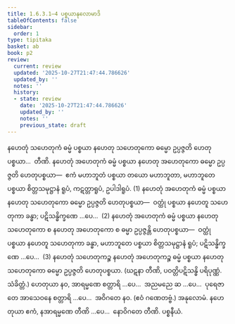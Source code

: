 ```yaml
---
title: 1.6.3.1–4 ပစ္စယာနုလောမာဒိ
tableOfContents: false
sidebar:
  order: 1
type: tipitaka
basket: ab
book: p2
review:
  current: review
  updated: '2025-10-27T21:47:44.786626'
  updated_by: ''
  notes: ''
  history:
  - state: review
    date: '2025-10-27T21:47:44.786626'
    updated_by: ''
    notes: ''
    previous_state: draft
---
```



<ReviewStatus review={frontmatter.review} showDetails={true} />

<HypothesisAnnotation frontmatter={frontmatter} />

<DynamicBreadcrumb />

<Division number="169" book="p2" e="ch" v="38" p="72">

<Paragraph number="466" book="p2">
နဟေတုံ သဟေတုကံ ဓမ္မံ ပစ္စယာ နဟေတု သဟေတုကော ဓမ္မော ဥပ္ပဇ္ဇတိ ဟေတုပစ္စယာ…  တီဏိ.
</Paragraph>

<Paragraph number="467" book="p2">
နဟေတုံ အဟေတုကံ ဓမ္မံ ပစ္စယာ နဟေတု အဟေတုကော ဓမ္မော ဥပ္ပဇ္ဇတိ ဟေတုပစ္စယာ—  ဧကံ မဟာဘူတံ ပစ္စယာ တယော မဟာဘူတာ, မဟာဘူတေ ပစ္စယာ စိတ္တသမုဋ္ဌာနံ ရူပံ, ကဋတ္တာရူပံ, ဥပါဒါရူပံ. (1)
</Paragraph>

<Paragraph number="468" book="p2">
နဟေတုံ အဟေတုကံ ဓမ္မံ ပစ္စယာ နဟေတု သဟေတုကော ဓမ္မော ဥပ္ပဇ္ဇတိ ဟေတုပစ္စယာ—  ဝတ္ထုံ ပစ္စယာ နဟေတူ သဟေတုကာ ခန္ဓာ; ပဋိသန္ဓိက္ခဏေ …ပေ…  (2)
</Paragraph>

<Paragraph number="469" book="p2">
နဟေတုံ အဟေတုကံ ဓမ္မံ ပစ္စယာ နဟေတု သဟေတုကော စ နဟေတု အဟေတုကော စ ဓမ္မာ ဥပ္ပဇ္ဇန္တိ ဟေတုပစ္စယာ—  ဝတ္ထုံ ပစ္စယာ နဟေတူ သဟေတုကာ ခန္ဓာ, မဟာဘူတေ ပစ္စယာ စိတ္တသမုဋ္ဌာနံ ရူပံ; ပဋိသန္ဓိက္ခဏေ …ပေ…  (3)
</Paragraph>

<Paragraph number="470" book="p2">
နဟေတုံ သဟေတုကဉ္စ နဟေတုံ အဟေတုကဉ္စ ဓမ္မံ ပစ္စယာ နဟေတု သဟေတုကော ဓမ္မော ဥပ္ပဇ္ဇတိ ဟေတုပစ္စယာ. (ဃဋနာ တီဏိ, ပဝတ္တိပဋိသန္ဓိ ပရိပုဏ္ဏံ. သံခိတ္တံ.)
</Paragraph>

</Division>
<Division number="170" book="p2" e="ch" v="38" p="73">

<Paragraph number="471" book="p2">
ဟေတုယာ နဝ, အာရမ္မဏေ စတ္တာရိ …ပေ…  အညမညေ ဆ …ပေ…  ပုရေဇာတေ အာသေဝနေ စတ္တာရိ …ပေ…  အဝိဂတေ နဝ. (ဧဝံ ဂဏေတဗ္ဗံ.)

</Paragraph>
</Division>

<Paragraph number="472" type="center" book="p2">
အနုလောမံ.


</Paragraph>

<Division number="171" book="p2" e="ch" v="38" p="73">

<Paragraph number="473" book="p2">
နဟေတုယာ ဧကံ, နအာရမ္မဏေ တီဏိ …ပေ…  နောဝိဂတေ တီဏိ.

</Paragraph>
</Division>

<Paragraph number="474" type="center" book="p2">
ပစ္စနီယံ.
</Paragraph>